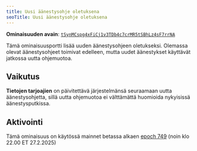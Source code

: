 ```yaml
---
title: Uusi äänestysohje oletuksena
seoTitle: Uusi äänestysohje oletuksena
---
```


**Ominaisuuden avain**:
[`tSynMCspg4xFiCj1v3TDb4c7crMR5tSBhLz4sF7rrNA`](https://explorer.solana.com/address/tSynMCspg4xFiCj1v3TDb4c7crMR5tSBhLz4sF7rrNA)

Tämä ominaisuusportti lisää uuden äänestysohjeen oletukseksi. Olemassa olevat
äänestysohjeet toimivat edelleen, mutta uudet äänestykset käyttävät jatkossa
uutta ohjemuotoa.

## Vaikutus

**Tietojen tarjoajien** on päivitettävä järjestelmänsä seuraamaan uutta
äänestysohjetta, sillä uutta ohjemuotoa ei välttämättä huomioida nykyisissä
äänestysputkissa.

## Aktivointi

Tämä ominaisuus on käytössä mainnet betassa alkaen
[epoch 749](https://explorer.solana.com/epoch/748) (noin klo 22.00 ET 27.2.2025)
